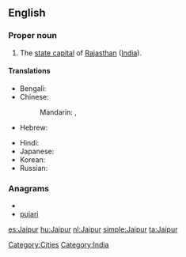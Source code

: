 ==English==
{{wikipedia}}

===Proper noun===
{{en-proper noun}}

# The [[state capital]] of [[Rajasthan]] ([[India]]).

====Translations====
{{trans-top|capital of Rajasthan, India}}
* Bengali: {{t|bn|জয়পুর|sc=Beng}}
* Chinese:
*: Mandarin: {{t|cmn|齋浦爾|sc=Hani}},  {{t|cmn|斋浦尔|tr=Zhāipǔ'ěr|sc=Hani}}
* Hebrew: {{t|he|ג'איפור}}
{{trans-mid}}
* Hindi: {{t|hi|जयपुर|tr=jaypur|xs=Hindi}}
* Japanese: {{t|ja|ジャイプル|tr=Jaipuru}}
* Korean: {{t|ko|자이푸르|tr=Jaipureu|sc=Hang}}
* Russian: {{t|ru|Джайпур|m|tr=Džajpúr}}
{{trans-bottom}}

===Anagrams===
* {{alphagram|aijpru}}
* [[pujari#English|pujari]]

[[Category:Cities]]
[[Category:India]]

[[es:Jaipur]]
[[hu:Jaipur]]
[[nl:Jaipur]]
[[simple:Jaipur]]
[[ta:Jaipur]]